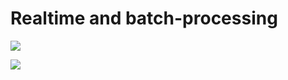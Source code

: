 # Realtime and batch-processing

![](http://kern-assets.s3-website.eu-central-1.amazonaws.com/website/screenshots/workflow-creation.png)

![](http://kern-assets.s3-website.eu-central-1.amazonaws.com/website/screenshots/workflow-creation-from-scratch.png)
